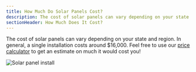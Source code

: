 ```yaml
---
title: How Much Do Solar Panels Cost?
description: The cost of solar panels can vary depending on your state and region
sectionHeader: How Much Does It Cost?
---
```


The cost of solar panels can vary depending on your state and region.
In general, a single installation costs around $16,000.
Feel free to use our [price calculator](/calculator/) to get an estimate on much it would cost you!

<img src="/images/solar_cost.avif" alt="Solar panel install" />

